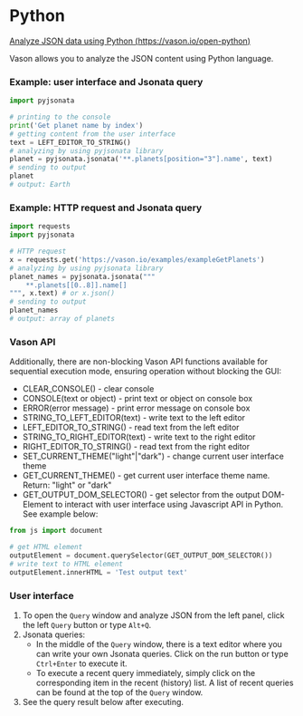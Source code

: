 # Python

[Analyze JSON data using Python (https://vason.io/open-python)](https://vason.io/open-python)

Vason allows you to analyze the JSON content using Python language.

### Example: user interface and Jsonata query

```python
import pyjsonata

# printing to the console
print('Get planet name by index')
# getting content from the user interface
text = LEFT_EDITOR_TO_STRING()
# analyzing by using pyjsonata library
planet = pyjsonata.jsonata('**.planets[position="3"].name', text)
# sending to output
planet
# output: Earth
```

### Example: HTTP request and Jsonata query

```python
import requests
import pyjsonata

# HTTP request
x = requests.get('https://vason.io/examples/exampleGetPlanets')
# analyzing by using pyjsonata library
planet_names = pyjsonata.jsonata("""
    **.planets[[0..8]].name[]
""", x.text) # or x.json()
# sending to output
planet_names
# output: array of planets
```

### Vason API

Additionally, there are non-blocking Vason API functions available for sequential execution mode, ensuring operation without blocking the GUI:


- <Func>CLEAR_CONSOLE</Func>() - clear console
- <Func>CONSOLE</Func>(<Param>text or object</Param>) - print text or object on
  console box
- <Func>ERROR</Func>(<Param>error message</Param>) - print error message on
  console box
- <Func>STRING_TO_LEFT_EDITOR</Func>(<Param>text</Param>) - write text to the
  left editor
- <Func>LEFT_EDITOR_TO_STRING</Func>() - read text from the left editor
- <Func>STRING_TO_RIGHT_EDITOR</Func>(<Param>text</Param>) - write text to the
  right editor
- <Func>RIGHT_EDITOR_TO_STRING</Func>() - read text from the right editor
- <Func>SET_CURRENT_THEME</Func>(<Param>"light"|"dark"</Param>) - change current
  user interface theme
- <Func>GET_CURRENT_THEME</Func>() - get current user interface theme name.
  Return: "light" or "dark"
- <Func>GET_OUTPUT_DOM_SELECTOR</Func>() - get selector from the output
  DOM-Element to interact with user interface using Javascript API in Python.
  See example below:

```python
from js import document

# get HTML element
outputElement = document.querySelector(GET_OUTPUT_DOM_SELECTOR())
# write text to HTML element
outputElement.innerHTML = 'Test output text'
```

### User interface


<ThemedImg name="Query" />

1. To open the `Query` window and analyze JSON from the left panel,
   click the left `Query` button or type `Alt+Q`.
2. Jsonata queries:
   - In the middle of the `Query` window, there is a text editor where you can write your own Jsonata queries.
     Click on the run button or type `Ctrl+Enter` to execute it.
   - To execute a recent query immediately, simply click on the corresponding item in the recent (history) list.
     A list of recent queries can be found at the top of the `Query` window.
3. See the query result below after executing.
